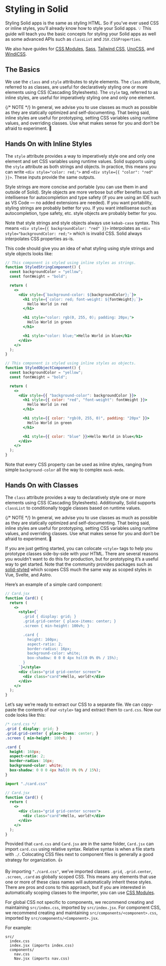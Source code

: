 # Styling in Solid

Styling Solid apps is the same as styling HTML. So if you’ve ever used CSS or inline styles, you’ll already know how to style your Solid apps. 💡 This guide will teach you the basic concepts for styling your Solid apps as well as some advanced APIs such as `classList` and `JSX.CSSProperties`.

We also have guides for [CSS Modules](css-modules), [Sass](sass), [Tailwind CSS](tailwind-css), [UnoCSS](unocss), and [WindiCSS](windicss).

## The Basics

We use the `class` and `style` attributes to style elements. The `class` attribute, referred to as classes, are useful for declaratively styling one or more elements using CSS (Cascading Stylesheets). The `style` tag, referred to as inline styles, are useful for imperatively styling one and only one element.

{/* NOTE */}
In general, we advise you to use classes as much as possible as they are statically optimized and self-documenting. That being said, inline styles are useful for prototyping, setting CSS variables using runtime values, and overriding classes. Use what makes sense for you and don’t be afraid to experiment. 🙂

## Hands On with Inline Styles

The `style` attribute provides a way to imperatively style one and only one element and set CSS variables using runtime values. Solid supports using the `style` attribute as both strings and objects. In practice, this means you can write `<div style="color: red;">` and `<div style={{ "color": "red" }}>`. These inputs provide the same outputs.

Style strings are more concise and portable (you can use them in and outside of Solid). Style objects are more verbose but offer benefits such as intellisense for autocompletion and type safety (if you are using an IDE such as VS Code — no added extensions are needed). If you want portability, styling strings are probably better for you. If you want intellisense such as autocompletion, type safety, etc. style objects are probably better for you.

Note that style strings and style objects always use `kebab-case` syntax. This means `<div style={{ backgroundColor: "red" }}>` interpolates as `<div style="backgroundColor: red;">` which is invalid CSS. Solid always interpolates CSS properties as-is.

This code should give you an idea of what styling using style strings and style objects looks like:

```jsx
// This component is styled using inline styles as strings.
function StyledStringComponent() {
  const backgroundColor = "yellow";
  const fontWeight = "bold";

  return (
    <>
      <div style={`background-color: ${backgroundColor};`}>
        <h1 style={`color: red; font-weight: ${fontWeight};`}>
          Hello World in red
        </h1>

        <h1 style="color: rgb(0, 255, 0); padding: 20px;">
          Hello World in green
        </h1>

        <h1 style="color: blue;">Hello World in blue</h1>
      </div>
    </>
  );
}

// This component is styled using inline styles as objects.
function StyledObjectComponent() {
  const backgroundColor = "yellow";
  const fontWeight = "bold";

  return (
    <>
      <div style={{ "background-color": backgroundColor }}>
        <h1 style={{ color: "red", "font-weight": fontWeight }}>
          Hello World in red
        </h1>

        <h1 style={{ color: "rgb(0, 255, 0)", padding: "20px" }}>
          Hello World in green
        </h1>

        <h1 style={{ color: "blue" }}>Hello World in blue</h1>
      </div>
    </>
  );
}
```

Note that every CSS property can be used as inline styles, ranging from simple `background-color` all the way to complex `mask-mode`.

## Hands On with Classes

The `class` attribute provides a way to declaratively style one or more elements using CSS (Cascading Stylesheets). Additionally, Solid supports `classList` to conditionally toggle classes based on runtime values.

{/* NOTE */}
In general, we advise you to use classes as much as possible as they are statically optimized and self-documenting. That being said, inline styles are useful for prototyping, setting CSS variables using runtime values, and overriding classes. Use what makes sense for you and don’t be afraid to experiment. 🙂

If you are just getting started, you can colocate `<style>` tags to help you prototype classes side-by-side with your HTML. There are several reasons you wouldn’t want to do this for production, but for prototyping it’s a useful way to get started. Note that the community provides packages such as [solid-styled]() which scopes CSS much the same way as scoped styles in Vue, Svelte, and Astro.

Here’s an example of a simple card component:

```jsx
// Card.jsx
function Card() {
  return (
    <>
      <style>{`
        .grid { display: grid; }
        .grid.grid-center { place-items: center; }
        .screen { min-height: 100vh; }

        .card {
          height: 160px;
          aspect-ratio: 2;
          border-radius: 16px;
          background-color: white;
          box-shadow: 0 0 0 4px hsl(0 0% 0% / 15%);
        }
      `}</style>
      <div class="grid grid-center screen">
        <div class="card">Hello, world!</div>
      </div>
    </>
  );
}
```

Let’s say we’re ready to extract our CSS to a separate file. We can copy-paste the contents of our `<style>` tag and extract them to `card.css`. Now our code looks like this:


```css
/* card.css */
.grid { display: grid; }
.grid.grid-center { place-items: center; }
.screen { min-height: 100vh; }

.card {
  height: 160px;
  aspect-ratio: 2;
  border-radius: 16px;
  background-color: white;
  box-shadow: 0 0 0 4px hsl(0 0% 0% / 15%);
}
```

```jsx
import "./card.css" 

// Card.jsx
function Card() {
  return (
    <>
      <div class="grid grid-center screen">
        <div class="card">Hello, world!</div>
      </div>
    </>
  );
}
```

Provided that `card.css` and `Card.jsx` are in the same folder, `Card.jsx` can import `card.css` using relative syntax. Relative syntax is when a file starts with `./`. Colocating CSS files next to component files is generally a good strategy for organization. 👍

By importing `"./card.css"`, we’ve imported classes `.grid`, `.grid.center`, `.screen`, `.card` as globally scoped CSS. This means any elements that use one or more of these class names will automatically inherit these styles. There are pros and cons to this approach, but if you are interested in automatically scoping classes to the importer, you can use [CSS Modules]().

For global CSS not specific to components, we recommend creating and maintaining `src/index.css`, imported by `src/index.jsx`. For component CSS, we recommend creating and maintaining `src/components/<component>.css`, imported by `src/components/<Component>.jsx`.

For example:

```
src/
  index.css
  index.jsx (imports index.css)
  components/
    nav.css
    Nav.jsx (imports nav.css)
```
